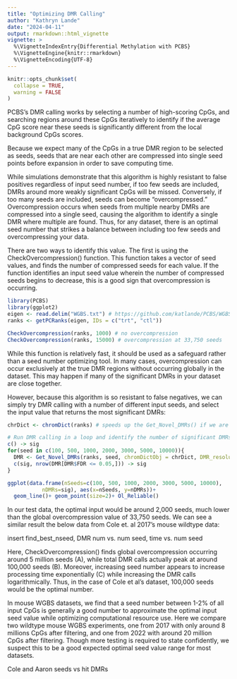 ```yaml
---
title: "Optimizing DMR Calling"
author: "Kathryn Lande"
date: "2024-04-11"
output: rmarkdown::html_vignette
vignette: >
  %\VignetteIndexEntry{Differential Methylation with PCBS}
  %\VignetteEngine{knitr::rmarkdown}
  %\VignetteEncoding{UTF-8}
---
```


```r
knitr::opts_chunk$set(
  collapse = TRUE,
  warning = FALSE
)
```

PCBS's DMR calling works by selecting a number of high-scoring CpGs, and searching regions around these CpGs iteratively to identify if the average CpG score near these seeds is significantly different from the local background CpGs scores.

Because we expect many of the CpGs in a true DMR region to be selected as seeds, seeds that are near each other are compressed into single seed points before expansion in order to save computing time.

While simulations demonstrate that this algorithm is highly resistant to false positives regardless of input seed number, if too few seeds are included, DMRs around more weakly significant CpGs will be missed. Conversely, if too many seeds are included, seeds can become "overcompressed." Overcompression occurs when seeds from multiple nearby DMRs are compressed into a single seed, causing the algorithm to identify a single DMR where multiple are found. Thus, for any dataset, there is an optimal seed number that strikes a balance between including too few seeds and overcompressing your data.

There are two ways to identify this value. The first is using the CheckOvercompression() function. This function takes a vector of seed values, and finds the number of compressed seeds for each value. If the function identifies an input seed value wherein the number of compressed seeds begins to decrease, this is a good sign that overcompression is occurring. 


```r
library(PCBS)
library(ggplot2)
eigen <- read.delim("WGBS.txt") # https://github.com/katlande/PCBS/WGBS.txt
ranks <- getPCRanks(eigen, IDs = c("trt", "ctl"))

CheckOvercompression(ranks, 1000) # no overcompression
CheckOvercompression(ranks, 15000) # overcompression at 33,750 seeds
```


While this function is relatively fast, it should be used as a safeguard rather than a seed number optimizing tool. In many cases, overcompression can occur exclusively at the true DMR regions without occurring globally in the dataset. This may happen if many of the significant DMRs in your dataset are close together.

However, because this algorithm is so resistant to false negatives, we can simply try DMR calling with a number of different input seeds, and select the input value that returns the most significant DMRs:


```r
chrDict <- chromDict(ranks) # speeds up the Get_Novel_DMRs() if we are running in loops

# Run DMR calling in a loop and identify the number of significant DMRs for a set of 
c() -> sig
for(seed in c(100, 500, 1000, 2000, 3000, 5000, 10000)){
  DMR <- Get_Novel_DMRs(ranks, seed, chromDictObj = chrDict, DMR_resolution=200, minCpGs=10)
  c(sig, nrow(DMR[DMR$FDR <= 0.05,])) -> sig
}

ggplot(data.frame(nSeeds=c(100, 500, 1000, 2000, 3000, 5000, 10000),
           nDMRs=sig), aes(x=nSeeds, y=nDMRs))+
  geom_line()+ geom_point(size=2)+ Ol_Reliable()

```

In our test data, the optimal input would be around 2,000 seeds, much lower than the global overcompression value of 33,750 seeds. We can see a similar result the below data from Cole et. al 2017's mouse wildtype data:


insert find_best_nseed, DMR num vs. num seed, time vs. num seed


Here, CheckOvercompression() finds global overcompression occurring around 5 million seeds (A), while total DMR calls actually peak at around 100,000 seeds (B). Moreover, increasing seed number appears to increase processing time exponentially (C) while increasing the DMR calls logarithmically. Thus, in the case of Cole et al's dataset, 100,000 seeds would be the optimal number.


In mouse WGBS datasets, we find that a seed number between 1-2% of all input CpGs is generally a good number to approximate the optimal input seed value while optimizing computational resource use. Here we compare two wildtype mouse WGBS experiments, one from 2017 with only around 8 millions CpGs after filtering, and one from 2022 with around 20 million CpGs after filtering. Though more testing is required to state confidently, we suspect this to be a good expected optimal seed value range for most datasets.

Cole and Aaron seeds vs hit DMRs




